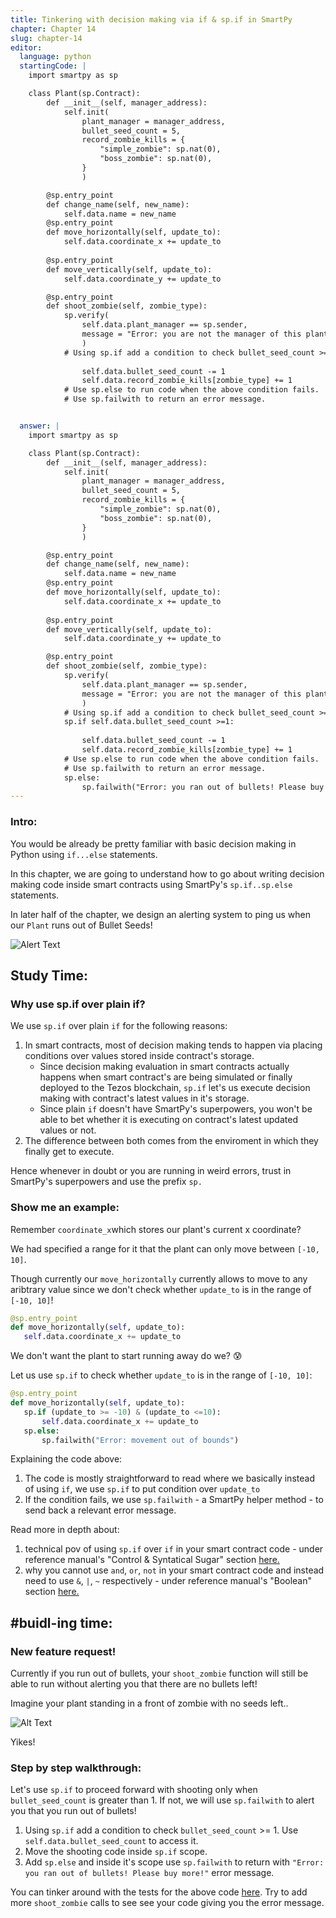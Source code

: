 ```yaml
---
title: Tinkering with decision making via if & sp.if in SmartPy
chapter: Chapter 14
slug: chapter-14
editor:
  language: python
  startingCode: |
    import smartpy as sp

    class Plant(sp.Contract):
        def __init__(self, manager_address):
            self.init(
                plant_manager = manager_address,
                bullet_seed_count = 5,
                record_zombie_kills = {
                    "simple_zombie": sp.nat(0), 
                    "boss_zombie": sp.nat(0), 
                }
                )

        @sp.entry_point
        def change_name(self, new_name): 
            self.data.name = new_name        
        @sp.entry_point
        def move_horizontally(self, update_to):
            self.data.coordinate_x += update_to
        
        @sp.entry_point
        def move_vertically(self, update_to):
            self.data.coordinate_y += update_to

        @sp.entry_point
        def shoot_zombie(self, zombie_type):
            sp.verify(
                self.data.plant_manager == sp.sender, 
                message = "Error: you are not the manager of this plant"
                )
            # Using sp.if add a condition to check bullet_seed_count >= 1
                
                self.data.bullet_seed_count -= 1
                self.data.record_zombie_kills[zombie_type] += 1
            # Use sp.else to run code when the above condition fails. 
            # Use sp.failwith to return an error message.


  answer: |
    import smartpy as sp

    class Plant(sp.Contract):
        def __init__(self, manager_address):
            self.init(
                plant_manager = manager_address,
                bullet_seed_count = 5,
                record_zombie_kills = {
                    "simple_zombie": sp.nat(0), 
                    "boss_zombie": sp.nat(0), 
                }
                )

        @sp.entry_point
        def change_name(self, new_name): 
            self.data.name = new_name        
        @sp.entry_point
        def move_horizontally(self, update_to):
            self.data.coordinate_x += update_to
        
        @sp.entry_point
        def move_vertically(self, update_to):
            self.data.coordinate_y += update_to

        @sp.entry_point
        def shoot_zombie(self, zombie_type):
            sp.verify(
                self.data.plant_manager == sp.sender, 
                message = "Error: you are not the manager of this plant"
                )
            # Using sp.if add a condition to check bullet_seed_count >= 1
            sp.if self.data.bullet_seed_count >=1:
                
                self.data.bullet_seed_count -= 1
                self.data.record_zombie_kills[zombie_type] += 1
            # Use sp.else to run code when the above condition fails. 
            # Use sp.failwith to return an error message. 
            sp.else:
                sp.failwith("Error: you ran out of bullets! Please buy more!")
---
```


### Intro: 

You would be already be pretty familiar with basic decision making in Python using `if...else` statements.  

In this chapter, we are going to understand how to go about writing decision making code inside smart contracts using SmartPy's `sp.if..sp.else` statements. 

In later half of the chapter, we design an alerting system to ping us when our `Plant` runs out of Bullet Seeds! 

![Alert Text](https://media.giphy.com/media/Tdpbuz8KP0EpQfJR3T/giphy.gif)


## Study Time: 

### Why use sp.if over plain if? 

We use `sp.if` over plain `if` for the following reasons: 

1. In smart contracts, most of decision making tends to happen via placing conditions over values stored inside contract's storage. 
    * Since decision making evaluation in smart contracts actually happens when smart contract's are being simulated or finally deployed to the Tezos blockchain, `sp.if` let's us execute decision making with contract's latest values in it's storage. 
     * Since plain `if` doesn't have SmartPy's superpowers, you won't be able to bet whether it is executing on contract's latest updated values or not. 
2. The difference between both comes from the enviroment in which they finally get to execute. 

Hence whenever in doubt or you are running in weird errors, trust in SmartPy's superpowers and use the prefix `sp.`

### Show me an example: 

Remember `coordinate_x`which stores our plant's current x coordinate? 

We had specified a range for it that the plant can only move between `[-10, 10]`. 


Though currently our `move_horizontally` currently allows to move to any aribtrary value since we don't check whether `update_to` is in the range of `[-10, 10]`!


```python
@sp.entry_point
def move_horizontally(self, update_to):
   self.data.coordinate_x += update_to

```

We don't want the plant to start running away do we? 😰 

Let us use `sp.if` to check whether `update_to` is in the range of `[-10, 10]`:


```python
@sp.entry_point
def move_horizontally(self, update_to):
   sp.if (update_to >= -10) & (update_to <=10): 
       self.data.coordinate_x += update_to
   sp.else: 
       sp.failwith("Error: movement out of bounds")

```

Explaining the code above: 

1. The code is mostly straightforward to read where we basically instead of using `if`, we use `sp.if` to put condition over `update_to`
2. If the condition fails, we use `sp.failwith` - a SmartPy helper method - to send back a relevant error message. 

Read more in depth about: 

1. technical pov of using `sp.if` over `if` in your smart contract code - under reference manual's "Control & Syntatical Sugar" section [here.](https://smartpy.io/demo/reference.html#_control_and_syntactic_sugar)
2. why you cannot use `and`, `or`, `not` in your smart contract code and instead need to use `&`, `|`, `~` respectively - under reference manual's "Boolean" section [here.](https://smartpy.io/demo/reference.html#_booleans)


## #buidl-ing time:

### New feature request!

Currently if you run out of bullets, your `shoot_zombie` function will still be able to run without alerting you that there are no bullets left!

Imagine your plant standing in a front of zombie with no seeds left.. 

![Alt Text](https://media.giphy.com/media/8FGMkJzTl8m5efHvw0/giphy.gif)

Yikes! 

### Step by step walkthrough:

Let's use `sp.if` to proceed forward with shooting only when `bullet_seed_count` is greater than 1. If not, we will use `sp.failwith` to alert you that you run out of bullets!

1. Using `sp.if` add a condition to check `bullet_seed_count` >= 1. Use `self.data.bullet_seed_count` to access it. 
2. Move the shooting code inside `sp.if` scope. 
3. Add `sp.else` and inside it's scope use `sp.failwith` to return with `"Error: you ran out of bullets! Please buy more!"` error message. 


You can tinker around with the tests for the above code [here](https://smartpy.io/demo/index.html?code=eJzdVFFr1EAQfr9fMU1fcliD1VrKwYlQBKEIgtUHRZa5ZHK3drMTdzc9Uul_dzfZXHPXs1XQFxcul02@@XbyzXwjq5qNA1uhcXULaMHWk0mu0Fp4r1C71NbZOWtnMHfT2QQAwq@gEoSQWjohUkuqPIIKNS7JCCwKQ9b2WIj4sAIsCyHp8CSsOhwiYjDMd2mOYAwe3y8apcgJS1SInBvtfPBLDx9jDOVsCnHD1UKSuJJKWY_6MYaElVhZ1YoiLpl5DTKNLn023T6@wy7Y2keRt1tpTLvda48lL2QrapbaDTLaFbOLhFHKmK9ra9rIGP88xzUZWbZbInbSFugw25FzHgIs6YLMdoKV19ZDvBrJG2PYzKDlBtAQaHbgVjQUArj0W2n7QiX3P6tPSpajJO6X5tX8eDYKHd0@FPV0DsePRe0p8ZeRfl_hyV6SUAtlaQa_4K@zEqVaS7dKxwIZ1MCNC6L06doDbxNCS37fQsWGDpLpbudviCehB3xnC0fWpRqrrgCXfiP1ErrmgLLRuZOsLbBWLeSoFC6U52_7EgyF8ceE9umYYpfYnDQaydCVPbwRw6O0T6q7VO3grh4YN2nibo4_tM2LC8w_n@XtyfOzUzy5xnPid279_dPF2yvkb0mset9o3Rl5HA@eLc6MHRMHW2_OHCWyydfXaA_fHfDwEC69NI57t8DpoP7v0GRbDtvx@jQzjU57h@xJ88@ox6PhrxL_9zkPVf6oc64qb4RuBJWsFK@DNcbUnSUAdREwGjxvB865IMAlSp3BZRhYaz8LYCmv_VMNFDwcj_lnCt19ysOXn3uOSng-). Try to add more `shoot_zombie` calls to see see your code giving you the error message. 